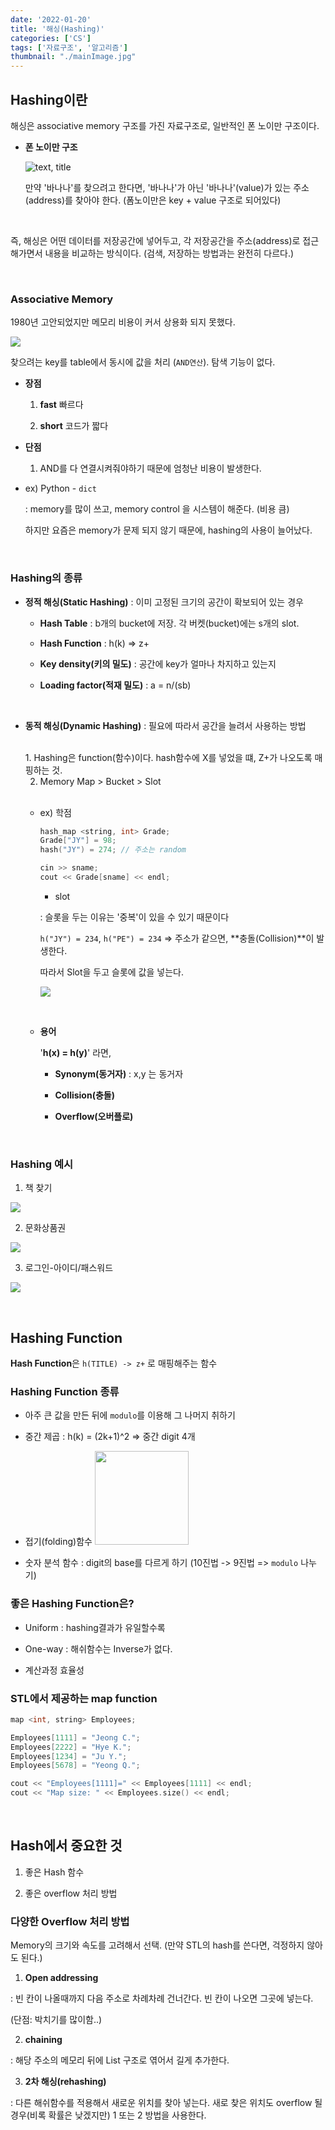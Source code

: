 ```yaml
---
date: '2022-01-20'
title: '해싱(Hashing)'
categories: ['CS']
tags: ['자료구조', '알고리즘']
thumbnail: "./mainImage.jpg"
---
```


## <span class="highlight">Hashing이란</span>

해싱은 associative memory 구조를 가진 자료구조로, 일반적인 폰 노이만 구조이다.


- **폰 노이만 구조**

  ![text, title](vonNeumann.jpeg)

  만약 '바나나'를 찾으려고 한다면, '바나나'가 아닌 '바나나'(value)가 있는 주소(address)를 찾아야 한다.
  (폼노이만은 key + value 구조로 되어있다)

<br/>

즉, 해싱은 어떤 데이터를 저장공간에 넣어두고, 각 저장공간을 주소(address)로 접근 해가면서 내용을 비교하는 방식이다.
(검색, 저장하는 방법과는 완전히 다르다.)

<br/>

### Associative Memory

1980년 고안되었지만 메모리 비용이 커서 상용화 되지 못했다.

![](./associativeMemory.jpeg)

찾으려는 key를 table에서 동시에 값을 처리 (`AND연산`). 
탐색 기능이 없다.

- **장점**

  1. **fast** 빠르다

  2. **short** 코드가 짧다


- **단점**

  1. AND를 다 연결시켜줘야하기 때문에 엄청난 비용이 발생한다.


- ex) Python - `dict`

    : memory를 많이 쓰고, memory control 을 시스템이 해준다. (비용 큼)

    하지만 요즘은 memory가 문제 되지 않기 때문에, hashing의 사용이 늘어났다.

<br/>


### Hashing의 종류

- **정적 해싱(Static Hashing)** : 이미 고정된 크기의 공간이 확보되어 있는 경우 
  <br/>

  - **Hash Table** : b개의 bucket에 저장. 각 버켓(bucket)에는 s개의 slot.

  - **Hash Function** : h(k) => z+

  - **Key density(키의 밀도)** : 공간에 key가 얼마나 차지하고 있는지

  - **Loading factor(적재 밀도)** : a = n/(sb)

  <br/>


- **동적 해싱(Dynamic Hashing)** : 필요에 따라서 공간을 늘려서 사용하는 방법 

  <br/>
  1. Hashing은 function(함수)이다.  hash함수에 X를 넣었을 떄, Z+가 나오도록 매핑하는 것.

  2. Memory Map > Bucket > Slot

  <br/>

  - ex) 학점

    ```cpp
    hash_map <string, int> Grade;
    Grade["JY"] = 98;
    hash("JY") = 274; // 주소는 random
    
    cin >> sname;
    cout << Grade[sname] << endl;
    ```

    - slot

    : 슬롯을 두는 이유는 '중복'이 있을 수 있기 때문이다

    `h("JY") = 234`, `h("PE") = 234` => 주소가 같으면, **충돌(Collision)**이 발생한다.

    따라서 Slot을 두고 슬롯에 값을 넣는다.

    ![](slot.jpeg)

    
      
    <br/>

  - **용어**

    '**h(x) = h(y)**' 라면,
    <br/>

    - **Synonym(동거자)** : x,y 는 동거자

    - **Collision(충돌)**

    - **Overflow(오버플로)**



  <br/>


### Hashing 예시

1. 책 찾기

  ![](hash-example-1.jpeg)


2. 문화상품권

  ![](hash-example-2.jpeg)


3. 로그인-아이디/패스워드

  ![](hash-example-3.jpeg)

  <br/>



## <span class="highlight">Hashing Function</span>

**Hash Function**은 `h(TITLE) -> z+` 로 매핑해주는 함수


### Hashing Function 종류

- 아주 큰 값을 만든 뒤에 `modulo`를 이용해 그 나머지 취하기

- 중간 제곱 : h(k) = (2k+1)^2  =>  중간 digit 4개

- 접기(folding)함수
  <img width="150px" src="foldering.jpeg"/>

- 숫자 분석 함수 : digit의 base를 다르게 하기
  (10진법 -> 9진법 => `modulo` 나누기)

### 좋은 Hashing Function은?

- Uniform : hashing결과가 유일할수록

- One-way : 해쉬함수는 Inverse가 없다.

- 계산과정 효율성


### STL에서 제공하는 map function

```cpp
map <int, string> Employees;

Employees[1111] = "Jeong C.";
Employees[2222] = "Hye K.";
Employees[1234] = "Ju Y.";
Employees[5678] = "Yeong Q.";

cout << "Employees[1111]=" << Employees[1111] << endl;
cout << "Map size: " << Employees.size() << endl;
```

<br/>


## Hash에서 중요한 것

1. 좋은 Hash 함수

2. 좋은 overflow 처리 방법


### 다양한 Overflow 처리 방법

Memory의 크기와 속도를 고려해서 선택. (만약 STL의 hash를 쓴다면, 걱정하지 않아도 된다.)

1. **Open addressing**

  : 빈 칸이 나올때까지 다음 주소로 차례차례 건너간다. 빈 칸이 나오면 그곳에 넣는다.

  (단점: 박치기를 많이함..)

2. **chaining**

  : 해당 주소의 메모리 뒤에 List 구조로 엮어서 길게 추가한다.

3. **2차 해싱(rehashing)**

  : 다른 해쉬함수를 적용해서 새로운 위치를 찾아 넣는다. 새로 찾은 위치도 overflow 될 경우(비록 확률은 낮겠지만)
  1 또는 2 방법을 사용한다.




